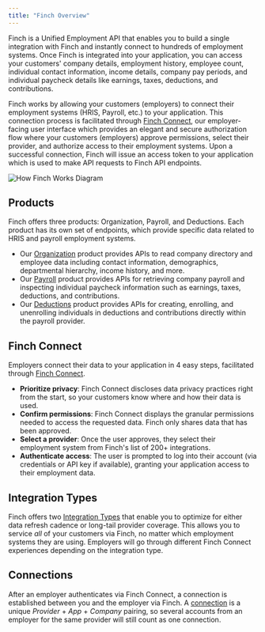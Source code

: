 ```yaml
---
title: "Finch Overview"
---
```


Finch is a Unified Employment API that enables you to build a single integration with Finch and instantly connect to hundreds of employment systems. Once Finch is integrated into your application, you can access your customers' company details, employment history, employee count, individual contact information, income details, company pay periods, and individual paycheck details like earnings, taxes, deductions, and contributions.

Finch works by allowing your customers (employers) to connect their employment systems (HRIS, Payroll, etc.) to your application. This connection process is facilitated through [Finch Connect](/how-finch-works/finch-connect), our employer-facing user interface which provides an elegant and secure authorization flow where your customers (employers) approve permissions, select their provider, and authorize access to their employment systems. Upon a successful connection, Finch will issue an access token to your application which is used to make API requests to Finch API endpoints.

![How Finch Works Diagram](../images/how-finch-works-diagram.png)

## Products

Finch offers three products: Organization, Payroll, and Deductions. Each product has its own set of endpoints, which provide specific data related to HRIS and payroll employment systems.

- Our [Organization](/products/organization/Overview) product provides APIs to read company directory and employee data including contact information, demographics, departmental hierarchy, income history, and more.
- Our [Payroll](/products/payroll/Overview) product provides APIs for retrieving company payroll and inspecting individual paycheck information such as earnings, taxes, deductions, and contributions.
- Our [Deductions](/products/deductions/Overview) product provides APIs for creating, enrolling, and unenrolling individuals in deductions and contributions directly within the payroll provider.

## Finch Connect

Employers connect their data to your application in 4 easy steps, facilitated through [Finch Connect](/how-finch-works/finch-connect). 

- **Prioritize privacy**: Finch Connect discloses data privacy practices right from the start, so your customers know where and how their data is used.
- **Confirm permissions**: Finch Connect displays the granular permissions needed to access the requested data. Finch only shares data that has been approved.
- **Select a provider**: Once the user approves, they select their employment system from Finch's list of 200+ integrations.
- **Authenticate access**: The user is prompted to log into their account (via credentials or API key if available), granting your application access to their employment data.

## Integration Types

Finch offers two [Integration Types](/integrations/integration-types) that enable you to optimize for either data refresh cadence or long-tail provider coverage. This allows you to service *all* of your customers via Finch, no matter which employment systems they are using. Employers will go through different Finch Connect experiences depending on the integration type.  

## Connections

After an employer authenticates via Finch Connect, a connection is established between you and the employer via Finch. A [connection](/how-finch-works/unified-employment-api-glossary#connection) is a unique *Provider* + *App* + *Company* pairing, so several accounts from an employer for the same provider will still count as one connection.